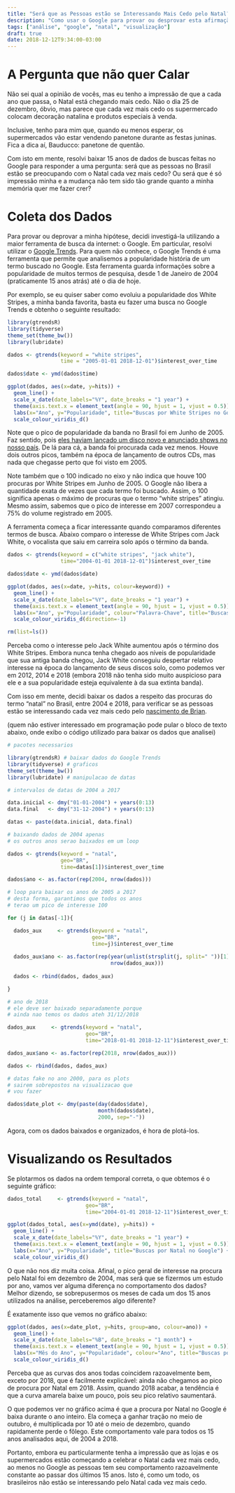 ```yaml
---
title: "Será que as Pessoas estão se Interessando Mais Cedo pelo Natal?"
description: "Como usar o Google para provar ou desprovar esta afirmação"
tags: ["análise", "google", "natal", "visualização"]
draft: true
date: 2018-12-12T9:34:00-03:00
---
```


# A Pergunta que não quer Calar

Não sei qual a opinião de vocês, mas eu tenho a impressão de que a cada ano que passa, o Natal está chegando mais cedo. Não o dia 25 de dezembro, óbvio, mas parece que cada vez mais cedo os supermercado colocam decoração natalina e produtos especiais à venda.

Inclusive, tenho para mim que, quando eu menos esperar, os supermercados vão estar vendendo panetone durante as festas juninas. Fica a dica aí, Bauducco: panetone de quentão.

Com isto em mente, resolvi baixar 15 anos de dados de buscas feitas no Google para responder a uma pergunta: será que as pessoas no Brasil estão se preocupando com o Natal cada vez mais cedo? Ou será que é só impressão minha e a mudança não tem sido tão grande quanto a minha memória quer me fazer crer?



# Coleta dos Dados

Para provar ou deprovar a minha hipótese, decidi investigá-la utilizando a maior ferramenta de busca da internet: o Google. Em particular, resolvi utilizar o [Google Trends](https://trends.google.com/trends/?geo=BR). Para quem não conhece, o Google Trends é uma ferramenta que permite que analisemos a popularidade história de um termo buscado no Google. Esta ferramenta guarda informações sobre a popularidade de muitos termos de pesquisa, desde 1 de Janeiro de 2004 (praticamente 15 anos atrás) até o dia de hoje.

Por exemplo, se eu quiser saber como evoluiu a popularidade dos White Stripes, a minha banda favorita, basta eu fazer uma busca no Google Trends e obtenho o seguinte resultado:

```r
library(gtrendsR)
library(tidyverse)
theme_set(theme_bw())
library(lubridate)
```

```r
dados <- gtrends(keyword = "white stripes", 
                 time = "2005-01-01 2018-12-01")$interest_over_time

dados$date <- ymd(dados$time)

ggplot(dados, aes(x=date, y=hits)) +
  geom_line() +
  scale_x_date(date_labels="%Y", date_breaks = "1 year") +
  theme(axis.text.x = element_text(angle = 90, hjust = 1, vjust = 0.5)) +
  labs(x="Ano", y="Popularidade", title="Buscas por White Stripes no Google") +
  scale_colour_viridis_d()
```

Note que o pico de popularidade da banda no Brasil foi em Junho de 2005. Faz sentido, pois [eles haviam lançado um disco novo e anunciado shpws no nosso país](https://www1.folha.uol.com.br/folha/ilustrada/ult90u50397.shtml). De lá para cá, a banda foi procurada cada vez menos. Houve dois outros picos, também na época de lançamento de outros CDs, mas nada que chegasse perto que foi visto em 2005. 

Note também que o 100 indicado no eixo y não indica que houve 100 procuras por White Stripes em Junho de 2005. O Google não libera a quantidade exata de vezes que cada termo foi buscado. Assim, o 100 significa apenas o máximo de procuras que o termo "white stripes" atingiu. Mesmo assim, sabemos que o pico de interesse em 2007 correspondeu a 75% do volume registrado em 2005.

A ferramenta começa a ficar interessante quando comparamos diferentes termos de busca. Abaixo comparo o interesse de White Stripes com Jack White, o vocalista que saiu em carreira solo após o término da banda.

```r
dados <- gtrends(keyword = c("white stripes", "jack white"), 
                 time="2004-01-01 2018-12-01")$interest_over_time

dados$date <- ymd(dados$date)

ggplot(dados, aes(x=date, y=hits, colour=keyword)) +
  geom_line() +
  scale_x_date(date_labels="%Y", date_breaks = "1 year") +
  theme(axis.text.x = element_text(angle = 90, hjust = 1, vjust = 0.5)) +
  labs(x="Ano", y="Popularidade", colour="Palavra-Chave", title="Buscas por White Stripes e Jack White no Google") +
  scale_colour_viridis_d(direction=-1)

rm(list=ls())
```

Perceba como o interesse pelo Jack White aumentou após o término dos White Stripes. Embora nunca tenha chegado aos níveis de popularidade que sua antiga banda chegou, Jack White conseguiu despertar relativo interesse na época do lançamento de seus discos solo, como podemos ver em 2012, 2014 e 2018 (embora 2018 não tenha sido muito auspicioso para ele e a sua popularidade esteja equivalente à da sua extinta banda).

Com isso em mente, decidi baixar os dados a respeito das procuras do termo "natal" no Brasil, entre 2004 e 2018, para verificar se as pessoas estão se interessando cada vez mais cedo pelo [nascimento de Brian](https://pt.wikipedia.org/wiki/A_Vida_de_Brian).

(quem não estiver interessado em programação pode pular o bloco de texto abaixo, onde exibo o código utilizado para baixar os dados que analisei)

```r
# pacotes necessarios

library(gtrendsR) # baixar dados do Google Trends
library(tidyverse) # graficos
theme_set(theme_bw())
library(lubridate) # manipulacao de datas

# intervalos de datas de 2004 a 2017

data.inicial <- dmy("01-01-2004") + years(0:13)
data.final   <- dmy("31-12-2004") + years(0:13)

datas <- paste(data.inicial, data.final)

# baixando dados de 2004 apenas
# os outros anos serao baixados em um loop

dados <- gtrends(keyword = "natal", 
                 geo="BR",
                 time=datas[1])$interest_over_time

dados$ano <- as.factor(rep(2004, nrow(dados)))

# loop para baixar os anos de 2005 a 2017
# desta forma, garantimos que todos os anos
# terao um pico de interesse 100

for (j in datas[-1]){

  dados_aux     <- gtrends(keyword = "natal", 
                           geo="BR",
                           time=j)$interest_over_time
  
  dados_aux$ano <- as.factor(rep(year(unlist(strsplit(j, split=" "))[1]), 
                                 nrow(dados_aux)))
  
  dados <- rbind(dados, dados_aux)

}

# ano de 2018
# ele deve ser baixado separadamente porque
# ainda nao temos os dados ateh 31/12/2018

dados_aux     <- gtrends(keyword = "natal", 
                         geo="BR",
                         time="2018-01-01 2018-12-11")$interest_over_time

dados_aux$ano <- as.factor(rep(2018, nrow(dados_aux)))

dados <- rbind(dados, dados_aux)

# datas fake no ano 2000, para os plots
# sairem sobrepostos na visualizacao que
# vou fazer

dados$date_plot <- dmy(paste(day(dados$date), 
                             month(dados$date), 
                             2000, sep="-"))
```

Agora, com os dados baixados e organizados, é hora de plotá-los.



# Visualizando os Resultados

Se plotarmos os dados na ordem temporal correta, o que obtemos é o seguinte gráfico:

```r
dados_total     <- gtrends(keyword = "natal", 
                         geo="BR",
                         time="2004-01-01 2018-12-11")$interest_over_time
```

```r
ggplot(dados_total, aes(x=ymd(date), y=hits)) +
  geom_line() +
  scale_x_date(date_labels="%Y", date_breaks = "1 year") +
  theme(axis.text.x = element_text(angle = 90, hjust = 1, vjust = 0.5)) +
  labs(x="Ano", y="Popularidade", title="Buscas por Natal no Google") +
  scale_colour_viridis_d()
```


O que não nos diz muita coisa. Afinal, o pico geral de interesse na procura pelo Natal foi em dezembro de 2004, mas será que se fizermos um estudo por ano, vamos ver alguma diferença no comportamento dos dados? Melhor dizendo, se sobrepusermos os meses de cada um dos 15 anos utilizados na análise, perceberemos algo diferente?

É exatamente isso que vemos no gráfico abaixo:


```r
ggplot(dados, aes(x=date_plot, y=hits, group=ano, colour=ano)) +
  geom_line() +
  scale_x_date(date_labels="%B", date_breaks = "1 month") +
  theme(axis.text.x = element_text(angle = 90, hjust = 1, vjust = 0.5)) +
  labs(x="Mês do Ano", y="Popularidade", colour="Ano", title="Buscas por Natal no Google") +
  scale_colour_viridis_d()
```

Perceba que as curvas dos anos todas coincidem razoavelmente bem, exceto por 2018, que é facilmente explicável: ainda não chegamos ao pico de procura por Natal em 2018. Assim, quando 2018 acabar, a tendência é que a curva amarela baixe um pouco, pois seu pico relativo saumentará.

O que podemos ver no gráfico acima é que a procura por Natal no Google é baixa durante o ano inteiro. Ela começa a ganhar tração no meio de outubro, é multiplicada por 10 até o meio de dezembro, quando rapidamente perde o fôlego. Este comportamento vale para todos os 15 anos analisados aqui, de 2004 a 2018.

Portanto, embora eu particularmente tenha a impressão que as lojas e os supermercados estão começando a celebrar o Natal cada vez mais cedo, ao menos no Google as pessoas tem seu comportamento razoavelmente constante ao passar dos últimos 15 anos. Isto é, como um todo, os brasileiros não estão se interessando pelo Natal cada vez mais cedo.




